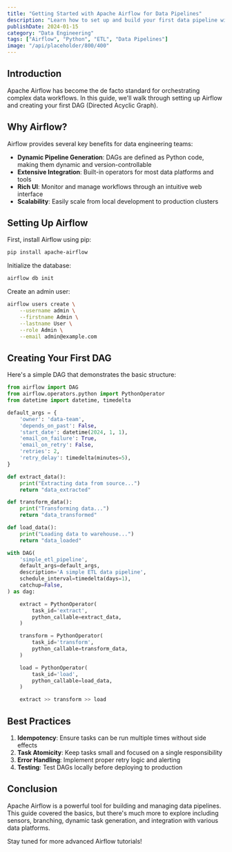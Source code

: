 ```yaml
---
title: "Getting Started with Apache Airflow for Data Pipelines"
description: "Learn how to set up and build your first data pipeline with Apache Airflow, the popular workflow orchestration platform."
publishDate: 2024-01-15
category: "Data Engineering"
tags: ["Airflow", "Python", "ETL", "Data Pipelines"]
image: "/api/placeholder/800/400"
---
```


## Introduction

Apache Airflow has become the de facto standard for orchestrating complex data workflows. In this guide, we'll walk through setting up Airflow and creating your first DAG (Directed Acyclic Graph).

## Why Airflow?

Airflow provides several key benefits for data engineering teams:

- **Dynamic Pipeline Generation**: DAGs are defined as Python code, making them dynamic and version-controllable
- **Extensive Integration**: Built-in operators for most data platforms and tools
- **Rich UI**: Monitor and manage workflows through an intuitive web interface
- **Scalability**: Easily scale from local development to production clusters

## Setting Up Airflow

First, install Airflow using pip:

```bash
pip install apache-airflow
```

Initialize the database:

```bash
airflow db init
```

Create an admin user:

```bash
airflow users create \
    --username admin \
    --firstname Admin \
    --lastname User \
    --role Admin \
    --email admin@example.com
```

## Creating Your First DAG

Here's a simple DAG that demonstrates the basic structure:

```python
from airflow import DAG
from airflow.operators.python import PythonOperator
from datetime import datetime, timedelta

default_args = {
    'owner': 'data-team',
    'depends_on_past': False,
    'start_date': datetime(2024, 1, 1),
    'email_on_failure': True,
    'email_on_retry': False,
    'retries': 2,
    'retry_delay': timedelta(minutes=5),
}

def extract_data():
    print("Extracting data from source...")
    return "data_extracted"

def transform_data():
    print("Transforming data...")
    return "data_transformed"

def load_data():
    print("Loading data to warehouse...")
    return "data_loaded"

with DAG(
    'simple_etl_pipeline',
    default_args=default_args,
    description='A simple ETL data pipeline',
    schedule_interval=timedelta(days=1),
    catchup=False,
) as dag:

    extract = PythonOperator(
        task_id='extract',
        python_callable=extract_data,
    )

    transform = PythonOperator(
        task_id='transform',
        python_callable=transform_data,
    )

    load = PythonOperator(
        task_id='load',
        python_callable=load_data,
    )

    extract >> transform >> load
```

## Best Practices

1. **Idempotency**: Ensure tasks can be run multiple times without side effects
2. **Task Atomicity**: Keep tasks small and focused on a single responsibility
3. **Error Handling**: Implement proper retry logic and alerting
4. **Testing**: Test DAGs locally before deploying to production

## Conclusion

Apache Airflow is a powerful tool for building and managing data pipelines. This guide covered the basics, but there's much more to explore including sensors, branching, dynamic task generation, and integration with various data platforms.

Stay tuned for more advanced Airflow tutorials!
